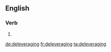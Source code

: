 ==English==

===Verb===
{{head|en|present participle}}

# {{present participle of|deleverage|lang=en|nocat=1}}

[[de:deleveraging]]
[[fr:deleveraging]]
[[ta:deleveraging]]